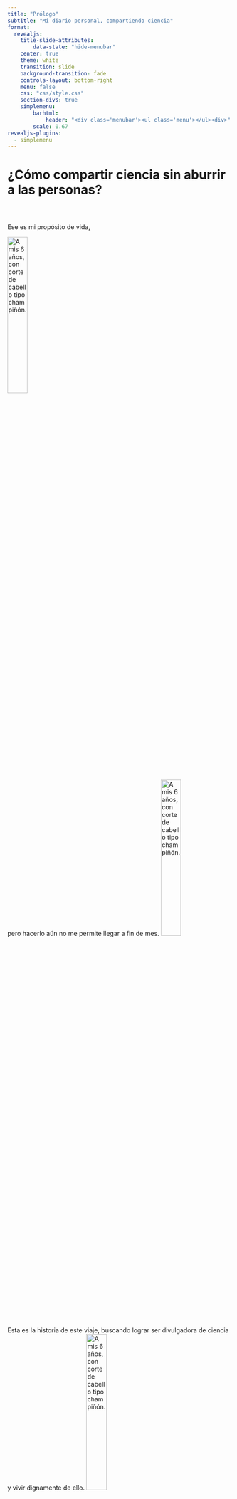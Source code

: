 ```yaml
---
title: "Prólogo"
subtitle: "Mi diario personal, compartiendo ciencia"
format:
  revealjs:
    title-slide-attributes:
        data-state: "hide-menubar"
    center: true
    theme: white
    transition: slide
    background-transition: fade
    controls-layout: bottom-right
    menu: false
    css: "css/style.css"
    section-divs: true
    simplemenu:
        barhtml:
            header: "<div class='menubar'><ul class='menu'></ul><div>"
        scale: 0.67
revealjs-plugins:
  - simplemenu
---
```



# ¿Cómo compartir ciencia sin aburrir a las personas? {data-stack-name="Ciencia"}

<img data-src="../../images/EMM/Prólogo_EMM-1.png">

# 
Ese es mi propósito de vida,

<img src="../../images/EMM/Prólogo_EMM-2.png" alt="A mis 6 años, con corte de cabello tipo champiñón." style="width: 30%; max-width: 800px; margin-bottom: 20px;">

##  
pero hacerlo aún no me permite llegar a fin de mes.
<img src="../../images/EMM/Prólogo_EMM-3.png" alt="A mis 6 años, con corte de cabello tipo champiñón." style="width: 30%; max-width: 800px; margin-bottom: 20px;">

#  
Esta es la historia de este viaje, buscando lograr ser divulgadora de ciencia y vivir dignamente de ello. 
<img src="../../images/EMM/Prólogo_EMM-4.png" alt="A mis 6 años, con corte de cabello tipo champiñón." style="width: 30%; max-width: 800px; margin-bottom: 20px;">

#   
No soy escritora, Dios ha hecho de mis tragedias y aventuras un guion mucho más interesante de lo que mi imaginación pueda crear. 
<img src="../../images/EMM/Prólogo_EMM-5.png" alt="A mis 6 años, con corte de cabello tipo champiñón." style="width: 30%; max-width: 800px; margin-bottom: 20px;">

## Y si la vida me dio estas historias, ¿por qué no relatar lo vivido? 

#  
Esta es mi historia, sí, de Paola Vázquez,
<img src="../../images/EMM/Prólogo_EMM-6.png" alt="A mis 6 años, con corte de cabello tipo champiñón." style="width: 30%; max-width: 800px; margin-bottom: 20px;">

## 
pero vivida a través de los personajes que me ayudan en mis explicaciones: una ingeniera, un diseñador y un videasta,
<img src="../../images/EMM/Prólogo_EMM-7.png" alt="A mis 6 años, con corte de cabello tipo champiñón." style="width: 30%; max-width: 800px; margin-bottom: 20px;">

#   
Tres personajes que aparecieron en mi mente un día que quise explicar qué eran los átomos.
<img src="../../images/EMM/Prólogo_EMM-8.png" alt="A mis 6 años, con corte de cabello tipo champiñón." style="width: 30%; max-width: 800px; margin-bottom: 20px;">

#   
Estos personajes tomaron su propia identidad,   
<img src="../../images/EMM/Prólogo_EMM-7.png" alt="A mis 6 años, con corte de cabello tipo champiñón." style="width: 30%; max-width: 800px; margin-bottom: 20px;">

## 
Más todo lo que están superando son partes de mí.   
<img src="../../images/EMM/Prólogo_EMM-9.png" alt="A mis 6 años, con corte de cabello tipo champiñón." style="width: 30%; max-width: 800px; margin-bottom: 20px;">

#   

Sin más por el momento, hago esto con mucho amor, deseando, queridísima persona que me lee, una grata experiencia. 

<img src="../../images/EMM/Prólogo_EMM-10.png" alt="A mis 6 años, con corte de cabello tipo champiñón." style="width: 30%; max-width: 800px; margin-bottom: 20px;">

# Agradecimientos. {data-name="Agradecimientos y Regresar"}

Gracias

::: columns
::: {.column style="font-size: 2rem"}
1. Sígueme en [Instagram](https://www.instagram.com/sheinventor/)
2. Sígueme en [YouTube](https://www.youtube.com/@SheInventor_Espanol)
3. Próximamente: newsletter
:::

Regresar al índice [aquí](../index.qmd).  
Regresar a comics [aquí](index.qmd).